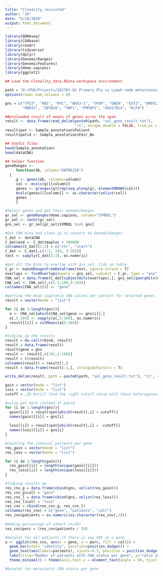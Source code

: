 ---
title: "Clonality_revisited"
author: "JK"
date: "5/18/2020"
output: html_document
---

```{r setup, include=FALSE}
library(QDNAseq)
library(CGHbase)
library(readr)
library(tidyverse)
library(dplyr)
library(GenomicRanges)
library(GenomicFeatures)
library(Homo.sapiens)
library(ggplot2)

## Load the Clonality_data.RData workspace environment

path = "D:/PhD/Projects/201707-02 Primary PCa vs Lymph node metastases/Revisited/"
options(readr.num_columns = 0)

gns = c("TP53", "RB1", "MYC", "NKX3-1", "SPOP", "DNER", "EXT2", "AMOTL1", 
        "RBM33", "ZBTB20", "XBP1", "PMFBP1", "HSD17B14", "KLF9")

##preloaded result of means of genes acros the span
result <- data.frame(read_delim(paste0(path, "sel_gene_result.txt"), 
                                "\t", escape_double = FALSE, trim_ws = TRUE))
result$pat <- Sample_annotation$Patient
result$patid <- Sample_annotation$Pair_No

## Useful files
head(Sample_annotation)
head(dataCNA)

## helper function
geneRanges <- 
     function(db, column="ENTREZID")
  {
     g <- genes(db, columns=column)
     col <- mcols(g)[[column]]
     genes <- granges(g)[rep(seq_along(g), elementNROWS(col))]
     mcols(genes)[[column]] <- as.character(unlist(col))
     genes
     }
```

```{r #DEP extract locations and overlap with gns to subset the big table}
#Select genes and get their GenomicRanges
gr_sel <- geneRanges(Homo.sapiens, column="SYMBOL")
gr_sel <- rmchr(gr_sel)
gns_sel <- gr_sel[gr_sel$SYMBOL %in% gns]

#Get CNA bins and clean up to convert to GenomicRanges
C_dat <- dataCNA
C_dat$end <- C_dat$maploc + 300000
colnames(C_dat)[1:2] = c("chr", "start")
C_dat <- C_dat[,c(1:2, 103, 3:102)]
test <- sapply(C_dat[1:3], as.numeric)

#get all the bins to overlap with gns_sel, tidy up table
C_gr <- makeGRangesFromDataFrame(test, ignore.strand = T)
overlaps <- findOverlaps(query = gns_sel, subject = C_gr, type = "any")
CNA_sel = data.frame(C_dat[subjectHits(overlaps),], gns_sel[queryHits(overlaps),])
CNA_sel <- CNA_sel[,c(1:3,109,4:103)]
colnames(CNA_sel)[4] <- "gene"
```

```{r #DEP log2ratio means of selected genes}
#getting the mean log2ratio CNA values per patient for selected genes
result = vector(mode = "list")

for (i in 1:length(gns)){
  a <- CNA_sel[which(CNA_sel$gene == gns[i]),]
  a[,5:104] <- sapply(a[,5:104], as.numeric)
  result[[i]] = colMeans(a[5:104])
}

#tidying up the results
result = do.call(rbind, result)
result = data.frame(result)
result$gene = gns
result <- result[,c(101,1:100)]
result = t(result)
colnames(result) = result[1,]
result = data.frame(result[-1,], stringsAsFactors = T)

write_delim(result, path = paste0(path, "sel_gene_result.txt"), "\t", col_names = T)
```

```{r get ids for a adjustable cutoff value}
gain = vector(mode = "list")
loss = vector(mode = "list")
cutoff = .25 #still find the right cutoff value with these heterogenous TC% data

#using pat here instead of patid
for (i in 1:length(gns)){
  gain[[i]] = result$pat[which(result[,i] > cutoff)]
  names(gain)[[i]] = gns[i]
  
  loss[[i]] = result$pat[which(result[,i] < -cutoff)]
  names(loss)[[i]] = gns[i]
}

#counting the indivual patients per gene
res_gain = vector(mode = "list")
res_loss = vector(mode = "list")

for (i in 1:length(gain)){
  res_gain[[i]] = length(unique(gain[[i]]))
  res_loss[[i]] = length(unique(loss[[i]]))
}

#Tidying results up
res_cnv_g = data.frame(cbind(gns, unlist(res_gain)))
res_cnv_g$call = "gain"
res_cnv_l = data.frame(cbind(gns, unlist(res_loss)))
res_cnv_l$call = "loss"
res_cnv = rbind(res_cnv_g, res_cnv_l)
colnames(res_cnv) = c("gene", "patients", "call")
res_cnv$patients = as.numeric(as.character(res_cnv[,2]))
                              
#Adding percentage of cohort (n=30)
res_cnv$perc = (res_cnv$patients / 30)
```

```{r visualizing results}
#barplot for all patients if there is any CNV in a gene
a <- ggplot(res_cnv, aes(x = gene, y = perc, fill = call)) + 
  geom_bar(stat= "identity", position=position_dodge()) +
  geom_text(aes(label=patients), vjust=-0.3, position = position_dodge(0.9), size=3) +
  labs(title="Number of patients with CNA status per gene", y="ratio in cohort") +
  theme_minimal() + theme(axis.text.x = element_text(angle = 90, hjust = 1))

#barplot for metastatic CNA status per gene
  
```
